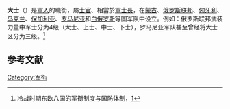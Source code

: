 {{Hatnote|關於其他中文二字消歧義，請見[[大士|大士 (消歧義)]]}}
'''大士'''（{{lang|uk|старшина}}）是[[軍人|軍人]]的職銜，屬[[士官|士官]]、相當於[[軍士長|軍士長]]，在[[蒙古|蒙古]]、[[俄罗斯联邦|俄罗斯联邦]]、[[匈牙利|匈牙利]]、[[乌克兰|乌克兰]]、[[保加利亚|保加利亚]]、[[罗马尼亚|罗马尼亚]]和[[白俄罗斯|白俄罗斯]]等国军队中设立。例如：俄罗斯联邦武装力量中军士分为4级（大士、上士、中士、下士），罗马尼亚军队甚至曾经将大士区分为三级。<ref>冷战时期东欧八国的军衔制度与国防体制，[https://baike.baidu.com/item/冷战时期东欧八国的军衔制度与国防体制?sefr=enterbtn]</ref>

== 参考文献 ==
<div class="references-small">
<references />
</div>
{{軍事小作品}}
{{MilitaryRank}}
[[Category:军衔|Category:军衔]]
